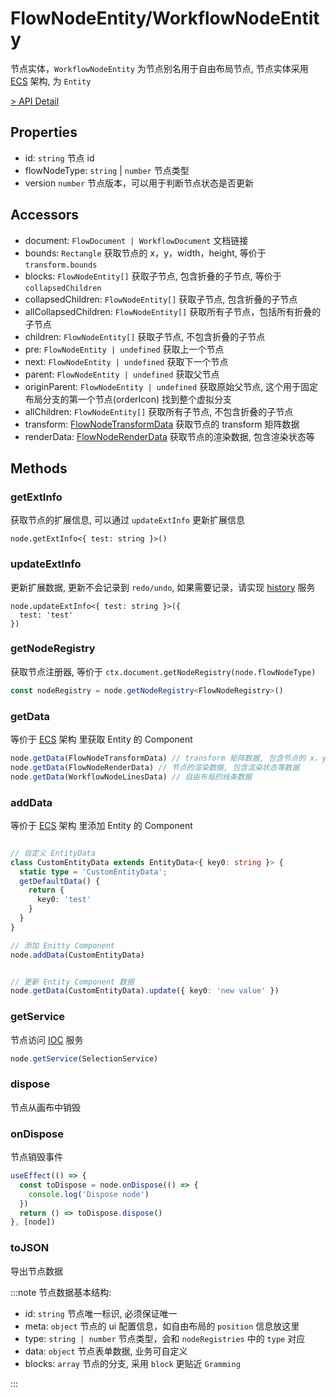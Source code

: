 # FlowNodeEntity/WorkflowNodeEntity

节点实体，`WorkflowNodeEntity` 为节点别名用于自由布局节点, 节点实体采用 [ECS](/flowgram.ai/guide/concepts/ECS.html) 架构, 为 `Entity`

[> API Detail](https://flowgram-ai.org/auto-docs/document/classes/FlowNodeEntity-1.html)

## Properties

- id: `string` 节点 id
- flowNodeType: `string` | `number` 节点类型
- version `number` 节点版本，可以用于判断节点状态是否更新

## Accessors

- document: `FlowDocument | WorkflowDocument` 文档链接
- bounds: `Rectangle` 获取节点的 x，y，width，height, 等价于 `transform.bounds`
- blocks: `FlowNodeEntity[]` 获取子节点, 包含折叠的子节点, 等价于 `collapsedChildren`
- collapsedChildren: `FlowNodeEntity[]` 获取子节点, 包含折叠的子节点
- allCollapsedChildren: `FlowNodeEntity[]` 获取所有子节点，包括所有折叠的子节点
- children: `FlowNodeEntity[]` 获取子节点, 不包含折叠的子节点
- pre: `FlowNodeEntity | undefined` 获取上一个节点
- next: `FlowNodeEntity | undefined` 获取下一个节点
- parent: `FlowNodeEntity | undefined` 获取父节点
- originParent: `FlowNodeEntity | undefined` 获取原始父节点, 这个用于固定布局分支的第一个节点(orderIcon) 找到整个虚拟分支
- allChildren: `FlowNodeEntity[]` 获取所有子节点, 不包含折叠的子节点
- transform: [FlowNodeTransformData](https://flowgram-ai.org/auto-docs/document/classes/FlowNodeTransformData.html) 获取节点的 transform 矩阵数据
- renderData: [FlowNodeRenderData](https://flowgram-ai.org/auto-docs/document/classes/FlowNodeRenderData.html) 获取节点的渲染数据, 包含渲染状态等


## Methods

### getExtInfo

获取节点的扩展信息, 可以通过 `updateExtInfo` 更新扩展信息

```
node.getExtInfo<{ test: string }>()
```

### updateExtInfo

更新扩展数据, 更新不会记录到 `redo/undo`, 如果需要记录，请实现 [history](/flowgram.ai/guide/advanced/history.html) 服务

```
node.updateExtInfo<{ test: string }>({
  test: 'test'
})
```

### getNodeRegistry

获取节点注册器, 等价于 `ctx.document.getNodeRegistry(node.flowNodeType)`
```ts pure
const nodeRegistry = node.getNodeRegistry<FlowNodeRegistry>()
```

### getData

等价于 [ECS](/flowgram.ai/guide/concepts/ECS.html) 架构 里获取 Entity 的 Component

```ts pure
node.getData(FlowNodeTransformData) // transform 矩阵数据, 包含节点的 x，y，width，height 等信息
node.getData(FlowNodeRenderData) // 节点的渲染数据, 包含渲染状态等数据
node.getData(WorkflowNodeLinesData) // 自由布局的线条数据

```

### addData

等价于 [ECS](/flowgram.ai/guide/concepts/ECS.html) 架构 里添加 Entity 的 Component

```ts pure

// 自定义 EntityData
class CustomEntityData extends EntityData<{ key0: string }> {
  static type = 'CustomEntityData';
  getDefaultData() {
    return {
      key0: 'test'
    }
  }
}

// 添加 Enitty Component
node.addData(CustomEntityData)


// 更新 Entity Component 数据
node.getData(CustomEntityData).update({ key0: 'new value' })

```

### getService

节点访问 [IOC](/flowgram.ai/guide/concepts/IOC.html) 服务

```ts pure
node.getService(SelectionService)
```

### dispose

节点从画布中销毁

### onDispose

节点销毁事件

```ts pure
useEffect(() => {
  const toDispose = node.onDispose(() => {
    console.log('Dispose node')
  })
  return () => toDispose.dispose()
}, [node])
```

### toJSON

导出节点数据

:::note 节点数据基本结构:

- id: `string` 节点唯一标识, 必须保证唯一
- meta: `object` 节点的 ui 配置信息，如自由布局的 `position` 信息放这里
- type: `string | number` 节点类型，会和 `nodeRegistries` 中的 `type` 对应
- data: `object` 节点表单数据, 业务可自定义
- blocks: `array` 节点的分支, 采用 `block` 更贴近 `Gramming`

:::
